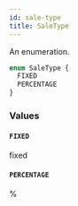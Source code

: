 ```yaml
---
id: sale-type
title: SaleType
---
```


An enumeration.

```graphql
enum SaleType {
  FIXED
  PERCENTAGE
}
```

### Values

#### `FIXED`

fixed

#### `PERCENTAGE`

%
